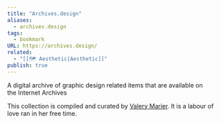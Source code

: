 ```yaml
---
title: "Archives.design"
aliases:
  - archives.design
tags:
  - bookmark
URL: https://archives.design/
related:
  - "[[🗺️ Aesthetic|Aesthetic]]"
publish: true
---
```




A digital archive of graphic design related items that are available on the Internet Archives

This collection is compiled and curated by [Valery Marier](https://marier.design/). It is a labour of love ran in her free time.
